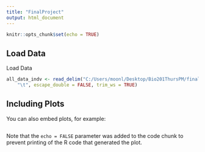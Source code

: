 ---
title: "FinalProject"
output: html_document
---

```{r setup, include=FALSE}
knitr::opts_chunk$set(echo = TRUE)
```

## Load Data

Load Data

```{r include=FALSE}
all_data_indv <- read_delim("C:/Users/moonl/Desktop/Bio201ThursPM/final_project_data/DB_v_0.08/DB_v_0.08/all_data_indv.txt", 
    "\t", escape_double = FALSE, trim_ws = TRUE)
```

## Including Plots

You can also embed plots, for example:

```{r}

```

Note that the `echo = FALSE` parameter was added to the code chunk to prevent printing of the R code that generated the plot.
